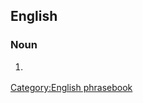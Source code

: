 ==English==

===Noun===
{{infl|en|noun|head=[[boy]]s [[and]] [[their]] [[toy]]s}}

# {{idiom}} {{non-gloss definition|Used to evoke the idea that adult men sometimes dote excessively on machines, [[automobile]]s, and gadgets in a childish manner.}}

[[Category:English phrasebook]]